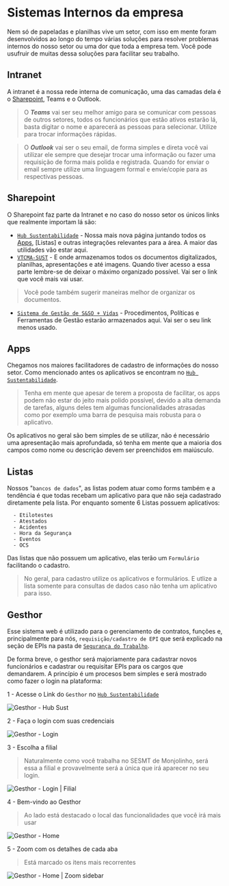 # Sistemas Internos da empresa

Nem só de papeladas e planilhas vive um setor, com isso em mente foram desenvolvidos ao longo do tempo várias soluções para resolver problemas internos do nosso setor ou uma dor que toda a empresa tem. Você pode usufruir de muitas dessa soluções para facilitar seu trabalho.

## Intranet

A intranet é a nossa rede interna de comunicação, uma das camadas dela é o [Sharepoint](./sistemas.mdx#sharepoint), Teams e o Outlook.

> O **_Teams_** vai ser seu melhor amigo para se comunicar com pessoas de outros setores, todos os funcionários que estão ativos estarão lá, basta digitar o nome e aparecerá as pessoas para selecionar. Utilize para trocar informações rápidas.

> O **_Outlook_** vai ser o seu email, de forma simples e direta você vai utilizar ele sempre que desejar trocar uma informação ou fazer uma requisição de forma mais polida e registrada. Quando for enviar o email sempre utilize uma linguagem formal e envie/copie para as respectivas pessoas.

## Sharepoint

O Sharepoint faz parte da Intranet e no caso do nosso setor os únicos links que realmente importam lá são:

- [`Hub Sustentabilidade`](https://vetorialmin.sharepoint.com/sites/VTCMA-SUST/SitePages/Espaço.aspx) - Nossa mais nova página juntando todos os [Apps](./sistemas.mdx#apps), [Listas] e outras integrações relevantes para a área. A maior das utilidades vão estar aqui.
- [`VTCMA-SUST`](https://vetorialmin.sharepoint.com/sites/VTCMA-SUST) - E onde armazenamos todos os documentos digitalizados, planilhas, apresentações e até imagens. Quando tiver acesso a essa parte lembre-se de deixar o máximo organizado possível. Vai ser o link que você mais vai usar.
> Você pode também sugerir maneiras melhor de organizar os documentos.
- [`Sistema de Gestão de S&SO + Vidas`](https://vetorialmin.sharepoint.com/sites/SSO) - Procedimentos, Políticas e Ferramentas de Gestão estarão armazenados aqui. Vai ser o seu link menos usado.

## Apps

Chegamos nos maiores facilitadores de cadastro de informações do nosso setor. Como mencionado antes os aplicativos se encontram no [`Hub Sustentabilidade`](https://vetorialmin.sharepoint.com/sites/VTCMA-SUST/SitePages/Espaço.aspx).

> Tenha em mente que apesar de terem a proposta de facilitar, os apps podem não estar do jeito mais polido possível, devido a alta demanda de tarefas, alguns deles tem algumas funcionalidades atrasadas como por exemplo uma barra de pesquisa mais robusta para o aplicativo.

Os aplicativos no geral são bem simples de se utilizar, não é necessário uma apresentação mais aprofundada, só tenha em mente que a maioria dos campos como nome ou descrição devem ser preenchidos em maiúsculo. 

## Listas

Nossos "`bancos de dados`", as listas podem atuar como forms também e a tendência é que todas recebam um aplicativo para que não seja cadastrado diretamente pela lista. Por enquanto somente 6 Listas possuem aplicativos:

```
  - Etilotestes
  - Atestados
  - Acidentes
  - Hora da Segurança
  - Eventos
  - OCS
```

Das listas que não possuem um aplicativo, elas terão um `Formulário` facilitando o cadastro.

> No geral, para cadastro utilize os aplicativos e formulários. E utlize a lista somente para consultas de dados caso não tenha um aplicativo para isso.

## Gesthor

Esse sistema web é utilizado para o gerenciamento de contratos, funções e, principalmente para nós, `requisição/cadastro de EPI` que será explicado na seção de EPIs na pasta de [`Segurança do Trabalho`](../seguranca/seguranca.mdx#segurança-do-trabalho).

De forma breve, o gesthor será majoriamente para cadastrar novos funcionários e cadastrar ou requisitar EPIs para os cargos que demandarem. A princípio é um procesos bem simples e será mostrado como fazer o login na plataforma:

1 - Acesse o Link do `Gesthor` no [`Hub Sustentabilidade`](./sistemas.mdx#sharepoint)

![Gesthor - Hub Sust](/components/images/print/gesthor.png)

2 - Faça o login com suas credenciais

![Gesthor - Login](/components/images/print/gesthor2.png)

3 - Escolha a filial

> Naturalmente como você trabalha no SESMT de Monjolinho, será essa a filial e provavelmente será a única que irá aparecer no seu login.

![Gesthor - Login | Filial](/components/images/print/gesthor3.png)

4 - Bem-vindo ao Gesthor

> Ao lado está destacado o local das funcionalidades que você irá mais usar

![Gesthor - Home](/components/images/print/gesthor4.png)

5 - Zoom com os detalhes de cada aba

> Está marcado os itens mais recorrentes

![Gesthor - Home | Zoom sidebar](/components/images/print/gesthor5.png)